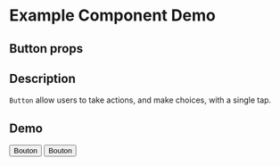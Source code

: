 
<Meta title="Example/Button" component={Button} />

# Example Component Demo

## Button props
<Props of={Button} />

## Description

`Button` allow users to take actions, and make choices, with a single tap.

## Demo

<Canvas>
  <Story name="Example Button1">
      <Button size="small" className="bouton-default">
          Bouton
      </Button>
  </Story>
  <Story name="Example Button2">
      <Button size="large" className="bouton-default">
          Bouton
      </Button>
  </Story>
</Canvas>
